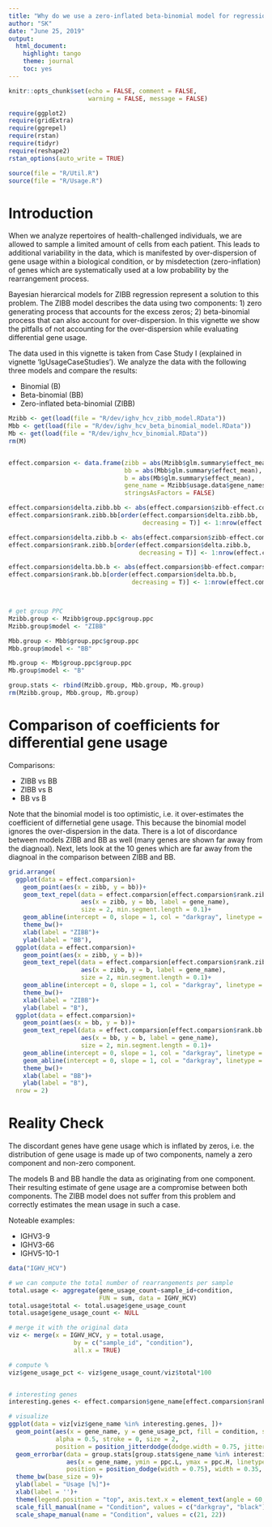 ```yaml
---
title: "Why do we use a zero-inflated beta-binomial model for regression?"
author: "SK"
date: "June 25, 2019"
output: 
  html_document: 
    highlight: tango
    theme: journal
    toc: yes
---
```



```r
knitr::opts_chunk$set(echo = FALSE, comment = FALSE, 
                      warning = FALSE, message = FALSE)
```



```r
require(ggplot2)
require(gridExtra)
require(ggrepel)
require(rstan)
require(tidyr)
require(reshape2)
rstan_options(auto_write = TRUE)

source(file = "R/Util.R")
source(file = "R/Usage.R")
```





# Introduction
When we analyze repertoires of health-challenged individuals, we are allowed
to sample a limited amount of cells from each patient. This leads to additional 
variability in the data, which is manifested by over-dispersion of gene usage 
within a biological condition, or by misdetection (zero-inflation) of genes 
which are systematically used at a low probability by the rearrangement process. 

Bayesian hierarcical models for ZIBB regression represent a solution to this 
problem. The ZIBB model describes the data using two components: 1) zero 
generating process that accounts for the excess zeros; 2) beta-binomial 
process that can also account for over-dispersion. In this vignette we show the 
pitfalls of not accounting for the over-dispersion while evaluating differential
gene usage.

The data used in this vignette is taken from Case Study I (explained in vignette 
'IgUsageCaseStudies'). We analyze the data with the following three models and
compare the results:

  * Binomial (B)
  * Beta-binomial (BB)
  * Zero-inflated beta-binomial (ZIBB)



```r
Mzibb <- get(load(file = "R/dev/ighv_hcv_zibb_model.RData"))
Mbb <- get(load(file = "R/dev/ighv_hcv_beta_binomial_model.RData"))
Mb <- get(load(file = "R/dev/ighv_hcv_binomial.RData"))
rm(M)


effect.comparsion <- data.frame(zibb = abs(Mzibb$glm.summary$effect_mean),
                                bb = abs(Mbb$glm.summary$effect_mean),
                                b = abs(Mb$glm.summary$effect_mean),
                                gene_name = Mzibb$usage.data$gene_names,
                                stringsAsFactors = FALSE)

effect.comparsion$delta.zibb.bb <- abs(effect.comparsion$zibb-effect.comparsion$bb)
effect.comparsion$rank.zibb.bb[order(effect.comparsion$delta.zibb.bb, 
                                     decreasing = T)] <- 1:nrow(effect.comparsion)

effect.comparsion$delta.zibb.b <- abs(effect.comparsion$zibb-effect.comparsion$b)
effect.comparsion$rank.zibb.b[order(effect.comparsion$delta.zibb.b, 
                                    decreasing = T)] <- 1:nrow(effect.comparsion)

effect.comparsion$delta.bb.b <- abs(effect.comparsion$bb-effect.comparsion$b)
effect.comparsion$rank.bb.b[order(effect.comparsion$delta.bb.b, 
                                  decreasing = T)] <- 1:nrow(effect.comparsion)



# get group PPC
Mzibb.group <- Mzibb$group.ppc$group.ppc
Mzibb.group$model <- "ZIBB"

Mbb.group <- Mbb$group.ppc$group.ppc
Mbb.group$model <- "BB"

Mb.group <- Mb$group.ppc$group.ppc
Mb.group$model <- "B"

group.stats <- rbind(Mzibb.group, Mbb.group, Mb.group)
rm(Mzibb.group, Mbb.group, Mb.group)
```



# Comparison of coefficients for differential gene usage 

Comparisons:

  * ZIBB vs BB
  * ZIBB vs B
  * BB vs B

Note that the binomial model is too optimistic, i.e. it over-estimates the 
coefficient of differnetial gene usage. This because the binomial model ignores 
the over-dispersion in the data. There is a lot of discordance between models
ZIBB and BB as well (many genes are shown far away from the diagnoal). Next, 
lets look at the 10 genes which are far away from the diagnoal in the comparison
between ZIBB and BB.

```r
grid.arrange(
  ggplot(data = effect.comparsion)+
    geom_point(aes(x = zibb, y = bb))+
    geom_text_repel(data = effect.comparsion[effect.comparsion$rank.zibb.bb <= 10, ],
                    aes(x = zibb, y = bb, label = gene_name), 
                    size = 2, min.segment.length = 0.1)+
    geom_abline(intercept = 0, slope = 1, col = "darkgray", linetype = "dashed")+
    theme_bw()+
    xlab(label = "ZIBB")+
    ylab(label = "BB"),
  ggplot(data = effect.comparsion)+
    geom_point(aes(x = zibb, y = b))+
    geom_text_repel(data = effect.comparsion[effect.comparsion$rank.zibb.b <= 10, ],
                    aes(x = zibb, y = b, label = gene_name), 
                    size = 2, min.segment.length = 0.1)+
    geom_abline(intercept = 0, slope = 1, col = "darkgray", linetype = "dashed")+
    theme_bw()+
    xlab(label = "ZIBB")+
    ylab(label = "B"),
  ggplot(data = effect.comparsion)+
    geom_point(aes(x = bb, y = b))+
    geom_text_repel(data = effect.comparsion[effect.comparsion$rank.bb.b <= 10, ],
                    aes(x = bb, y = b, label = gene_name), 
                    size = 2, min.segment.length = 0.1)+
    geom_abline(intercept = 0, slope = 1, col = "darkgray", linetype = "dashed")+
    geom_abline(intercept = 0, slope = 1, col = "darkgray", linetype = "dashed")+
    theme_bw()+
    xlab(label = "BB")+
    ylab(label = "B"),
  nrow = 2)
```




# Reality Check
The discordant genes have gene usage which is inflated by zeros, i.e. the 
distribution of gene usage is made up of two components, namely a zero component 
and non-zero component. 

The models B and BB handle the data as originating from one component. Their 
resulting estimate of gene usage are a compromise between both components. The 
ZIBB model does not suffer from this problem and correctly estimates the mean
usage in such a case.

Noteable examples:

  * IGHV3-9
  * IGHV3-66
  * IGHV5-10-1

```r
data("IGHV_HCV")

# we can compute the total number of rearrangements per sample
total.usage <- aggregate(gene_usage_count~sample_id+condition, 
                         FUN = sum, data = IGHV_HCV)
total.usage$total <- total.usage$gene_usage_count
total.usage$gene_usage_count <- NULL

# merge it with the original data
viz <- merge(x = IGHV_HCV, y = total.usage, 
                  by = c("sample_id", "condition"), 
                  all.x = TRUE)

# compute %
viz$gene_usage_pct <- viz$gene_usage_count/viz$total*100


# interesting genes
interesting.genes <- effect.comparsion$gene_name[effect.comparsion$rank.zibb.bb <= 10]

# visualize
ggplot(data = viz[viz$gene_name %in% interesting.genes, ])+
  geom_point(aes(x = gene_name, y = gene_usage_pct, fill = condition, shape = condition), 
             alpha = 0.5, stroke = 0, size = 2, 
             position = position_jitterdodge(dodge.width = 0.75, jitter.width = 0.15))+
  geom_errorbar(data = group.stats[group.stats$gene_name %in% interesting.genes, ],
                aes(x = gene_name, ymin = ppc.L, ymax = ppc.H, linetype = condition, col = model),
                position = position_dodge(width = 0.75), width = 0.35, size = 0.75)+
  theme_bw(base_size = 9)+
  ylab(label = "Usage [%]")+
  xlab(label = '')+
  theme(legend.position = "top", axis.text.x = element_text(angle = 60, hjust = 1, vjust = 1))+
  scale_fill_manual(name = "Condition", values = c("darkgray", "black"))+
  scale_shape_manual(name = "Condition", values = c(21, 22))
```



